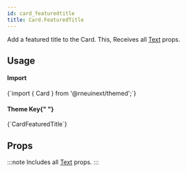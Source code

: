 ```yaml
---
id: card_featuredtitle
title: Card.FeaturedTitle
---
```



<IconsStyle />

Add a featured title to the Card.
This, Receives all [Text](text#props) props.

## Usage

<div class="row inline-flex-center">
  <div class="col col--3">
    <h4>Import</h4>
  </div>
  <div class="col col--9">
    <CodeBlock>{`import { Card } from '@rneuinext/themed';`}</CodeBlock>
  </div>
  <div class="col col--3">
    <h4>
      Theme Key{" "}
      <a href="../customizing#using-themeprovider">
        <BiInfoCircle />
      </a>
    </h4>
  </div>
  <div class="col col--9">
    <CodeBlock>{`CardFeaturedTitle`}</CodeBlock>
  </div>
</div>

## Props

:::note
Includes all [Text](text#props) props.
:::
